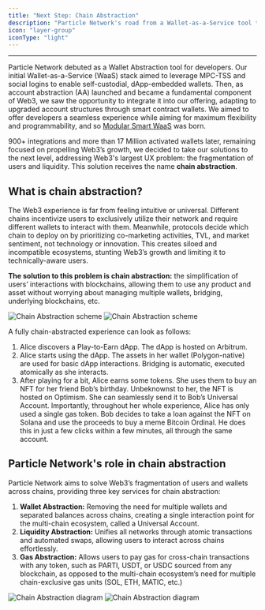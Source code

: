 ```yaml
---
title: "Next Step: Chain Abstraction"
description: "Particle Network's road from a Wallet-as-a-Service tool to powering chain abstraction."
icon: "layer-group"
iconType: "light"
---
```


___

Particle Network debuted as a Wallet Abstraction tool for developers. Our initial Wallet-as-a-Service (WaaS) stack aimed to leverage MPC-TSS and social logins to enable self-custodial, dApp-embedded wallets. Then, as account abstraction (AA) launched and became a fundamental component of Web3, we saw the opportunity to integrate it into our offering, adapting to upgraded account structures through smart contract wallets. We aimed to offer developers a seamless experience while aiming for maximum flexibility and programmability, and so [Modular Smart WaaS](/landing/wallet-abstraction/waas/overview) was born.

900+ integrations and more than 17 Million activated wallets later, remaining focused on propelling Web3’s growth, we decided to take our solutions to the next level, addressing Web3's largest UX problem: the fragmentation of users and liquidity. This solution receives the name **chain abstraction**.

## What is chain abstraction?

The Web3 experience is far from feeling intuitive or universal. Different chains incentivize users to exclusively utilize their network and require different wallets to interact with them. Meanwhile, protocols decide which chain to deploy on by prioritizing co-marketing activities, TVL, and market sentiment, not technology or innovation. This creates siloed and incompatible ecosystems, stunting Web3’s growth and limiting it to technically-aware users.

**The solution to this problem is chain abstraction:** the simplification of users’ interactions with blockchains, allowing them to use any product and asset without worrying about managing multiple wallets, bridging, underlying blockchains, etc.

<img
  className="block dark:hidden"
  src="/images/chain-abstraction.png"
  alt="Chain Abstraction scheme"
/>
<img
  className="hidden dark:block"
  src="/images/chain-abstraction.png"
  alt="Chain Abstraction scheme"
/>

A fully chain-abstracted experience can look as follows:

1. Alice discovers a Play-to-Earn dApp. The dApp is hosted on Arbitrum.
2. Alice starts using the dApp. The assets in her wallet (Polygon-native) are used for basic dApp interactions. Bridging is automatic, executed atomically as she interacts.
3. After playing for a bit, Alice earns some tokens. She uses them to buy an NFT for her friend Bob’s birthday. Unbeknownst to her, the NFT is hosted on Optimism. She can seamlessly send it to Bob’s Universal Account. Importantly, throughout her whole experience, Alice has only used a single gas token. Bob decides to take a loan against the NFT on Solana and use the proceeds to buy a meme Bitcoin Ordinal. He does this in just a few clicks within a few minutes, all through the same account.

## Particle Network's role in chain abstraction

Particle Network aims to solve Web3’s fragmentation of users and wallets across chains, providing three key services for chain abstraction:

1. **Wallet Abstraction:** Removing the need for multiple wallets and separated balances across chains, creating a single interaction point for the multi-chain ecosystem, called a Universal Account.
2. **Liquidity Abstraction:** Unifies all networks through atomic transactions and automated swaps, allowing users to interact across chains effortlessly.
3. **Gas Abstraction:** Allows users to pay gas for cross-chain transactions with any token, such as PARTI, USDT, or USDC sourced from any blockchain, as opposed to the multi-chain ecosystem’s need for multiple chain-exclusive gas units (SOL, ETH, MATIC, etc.)

<img
  className="block dark:hidden"
  src="/images/ca-circles.png"
  alt="Chain Abstraction diagram"
/>
<img
  className="hidden dark:block"
  src="/images/ca-circles.png"
  alt="Chain Abstraction diagram"
/>